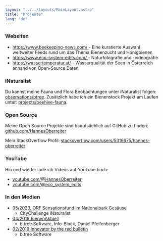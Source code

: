 ```yaml
---
layout: "../../layouts/MainLayout.astro"
title: "Projekte"
lang: "de"
---
```



### Websiten

- <a href="https://www.beekeeping-news.com/">
    https://www.beekeeping-news.com/
  </a>
  - Eine kuratierte Auswahl weltweiter Feeds rund um das Thema Bienenzucht und Honigbienen.
- <a href="https://www.eco-system-edits.com/">
    https://www.eco-system-edits.com/
  </a>
  - Naturfotografie und -videografie
- <a href="https://wassertemperatur.at/">
    https://wassertemperatur.at/
  </a>
  - Wasserqualität der Seen in Österreich anhand von Open-Source Daten

### iNaturalist

Du kannst meine Fauna und Flora Beobachtungen unter iNaturalist folgen: <a href="https://www.inaturalist.org/observations/btree">observations/btree</a>. Zusätzlich habe ich ein Bienenstock Projekt am Laufen unter: <a href="https://www.inaturalist.org/projects/beehive-fauna">projects/beehive-fauna</a>.

<INaturalist client:idle></INaturalist>

### Open Source

Meine Open Source Projekte sind hauptsächlich auf GitHub zu finden: <a href="https://github.com/HannesOberreiter">github.com/HannesOberreiter</a>

Mein StackOverflow Profil: <a href="https://stackoverflow.com/users/5316675/hannes-oberreiter">stackoverflow.com/users/5316675/hannes-oberreiter</a>

### YouTube

Hin und wieder lade ich Videos auf YouTube hoch:

- <a href="https://www.youtube.com/@HannesOberreiter">
    youtube.com/@HannesOberreiter
  </a>
- <a href="https://www.youtube.com/@eco_system_edits">
    youtube.com/@eco_system_edits
  </a>

### In den Medien

- [05/2023, ORF Sensationsfund im Nationalpark Gesäuse](https://science.orf.at/stories/3219228/)
  - CityChallenge iNaturalist
- [04/2018 BienenAktuell](https://shop.bienenlieb.at/wp-content/uploads/2018/03/Beitrag-4-18.pdf)
  - b.tree Software, Info-Block, Daniel Pfeifenberger
- [02/2019 Innovator by the red bulletin](https://issuu.com/redbulletin.com/docs/0219_trbi_at_lowres/77)
  - b.tree Software
